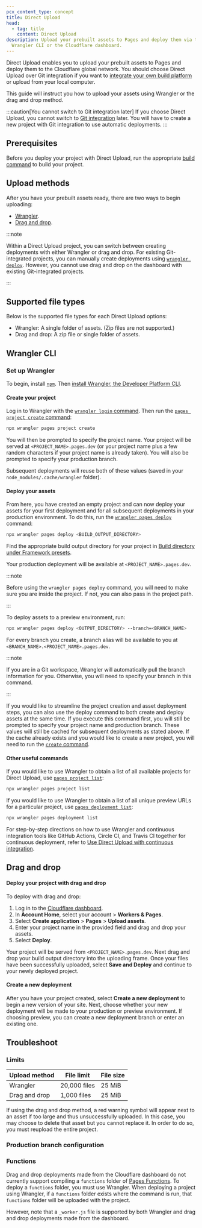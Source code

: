 ```yaml
---
pcx_content_type: concept
title: Direct Upload
head:
  - tag: title
    content: Direct Upload
description: Upload your prebuilt assets to Pages and deploy them via the
  Wrangler CLI or the Cloudflare dashboard.
---
```



Direct Upload enables you to upload your prebuilt assets to Pages and deploy them to the Cloudflare global network. You should choose Direct Upload over Git integration if you want to [integrate your own build platform](/pages/how-to/use-direct-upload-with-continuous-integration/) or upload from your local computer.

This guide will instruct you how to upload your assets using Wrangler or the drag and drop method.

:::caution[You cannot switch to Git integration later]
If you choose Direct Upload, you cannot switch to [Git integration](/pages/get-started/git-integration/) later. You will have to create a new project with Git integration to use automatic deployments.
:::

## Prerequisites

Before you deploy your project with Direct Upload, run the appropriate [build command](/pages/configuration/build-configuration/#framework-presets) to build your project.

## Upload methods

After you have your prebuilt assets ready, there are two ways to begin uploading:

- [Wrangler](/pages/get-started/direct-upload/#wrangler-cli).
- [Drag and drop](/pages/get-started/direct-upload/#drag-and-drop).

:::note

Within a Direct Upload project, you can switch between creating deployments with either Wrangler or drag and drop. For existing Git-integrated projects, you can manually create deployments using [`wrangler deploy`](/workers/wrangler/commands/#deploy). However, you cannot use drag and drop on the dashboard with existing Git-integrated projects.

:::

## Supported file types

Below is the supported file types for each Direct Upload options:

- Wrangler: A single folder of assets. (Zip files are not supported.)
- Drag and drop: A zip file or single folder of assets.

## Wrangler CLI

### Set up Wrangler

To begin, install [`npm`](https://docs.npmjs.com/getting-started). Then [install Wrangler, the Developer Platform CLI](/workers/wrangler/install-and-update/).

#### Create your project

Log in to Wrangler with the [`wrangler login` command](/workers/wrangler/commands/#login). Then run the [`pages project create` command](/workers/wrangler/commands/#project-create):

```sh
npx wrangler pages project create
```

You will then be prompted to specify the project name. Your project will be served at `<PROJECT_NAME>.pages.dev` (or your project name plus a few random characters if your project name is already taken). You will also be prompted to specify your production branch.

Subsequent deployments will reuse both of these values (saved in your `node_modules/.cache/wrangler` folder).

#### Deploy your assets

From here, you have created an empty project and can now deploy your assets for your first deployment and for all subsequent deployments in your production environment. To do this, run the [`wrangler pages deploy`](/workers/wrangler/commands/#deploy-1) command:

```sh
npx wrangler pages deploy <BUILD_OUTPUT_DIRECTORY>
```

Find the appropriate build output directory for your project in [Build directory under Framework presets](/pages/configuration/build-configuration/#framework-presets).

Your production deployment will be available at `<PROJECT_NAME>.pages.dev`.

:::note

Before using the `wrangler pages deploy` command, you will need to make sure you are inside the project. If not, you can also pass in the project path.

:::

To deploy assets to a preview environment, run:

```sh
npx wrangler pages deploy <OUTPUT_DIRECTORY> --branch=<BRANCH_NAME>
```

For every branch you create, a branch alias will be available to you at `<BRANCH_NAME>.<PROJECT_NAME>.pages.dev`.

:::note

If you are in a Git workspace, Wrangler will automatically pull the branch information for you. Otherwise, you will need to specify your branch in this command.

:::

If you would like to streamline the project creation and asset deployment steps, you can also use the deploy command to both create and deploy assets at the same time. If you execute this command first, you will still be prompted to specify your project name and production branch. These values will still be cached for subsequent deployments as stated above. If the cache already exists and you would like to create a new project, you will need to run the [`create` command](#create-your-project).

#### Other useful commands

If you would like to use Wrangler to obtain a list of all available projects for Direct Upload, use [`pages project list`](/workers/wrangler/commands/#project-list):

```sh
npx wrangler pages project list
```

If you would like to use Wrangler to obtain a list of all unique preview URLs for a particular project, use [`pages deployment list`](/workers/wrangler/commands/#deployment-list):

```sh
npx wrangler pages deployment list
```

For step-by-step directions on how to use Wrangler and continuous integration tools like GitHub Actions, Circle CI, and Travis CI together for continuous deployment, refer to [Use Direct Upload with continuous integration](/pages/how-to/use-direct-upload-with-continuous-integration/).

## Drag and drop

#### Deploy your project with drag and drop

To deploy with drag and drop:

1. Log in to the [Cloudflare dashboard](https://dash.cloudflare.com/login).
2. In **Account Home**, select your account > **Workers & Pages**.
3. Select **Create application** > **Pages** > **Upload assets**.
4. Enter your project name in the provided field and drag and drop your assets.
5. Select **Deploy**.

Your project will be served from `<PROJECT_NAME>.pages.dev`. Next drag and drop your build output directory into the uploading frame. Once your files have been successfully uploaded, select **Save and Deploy** and continue to your newly deployed project.

#### Create a new deployment

After you have your project created, select **Create a new deployment** to begin a new version of your site. Next, choose whether your new deployment will be made to your production or preview environment. If choosing preview, you can create a new deployment branch or enter an existing one.

## Troubleshoot

### Limits

| Upload method | File limit   | File size |
| ------------- | ------------ | --------- |
| Wrangler      | 20,000 files | 25 MiB    |
| Drag and drop | 1,000 files  | 25 MiB    |

If using the drag and drop method, a red warning symbol will appear next to an asset if too large and thus unsuccessfully uploaded. In this case, you may choose to delete that asset but you cannot replace it. In order to do so, you must reupload the entire project.

### Production branch configuration

<Render file="prod-branch-update" />

### Functions

Drag and drop deployments made from the Cloudflare dashboard do not currently support compiling a `functions` folder of [Pages Functions](/pages/functions/). To deploy a `functions` folder, you must use Wrangler. When deploying a project using Wrangler, if a `functions` folder exists where the command is run, that `functions` folder will be uploaded with the project.

However, note that a `_worker.js` file is supported by both Wrangler and drag and drop deployments made from the dashboard.
